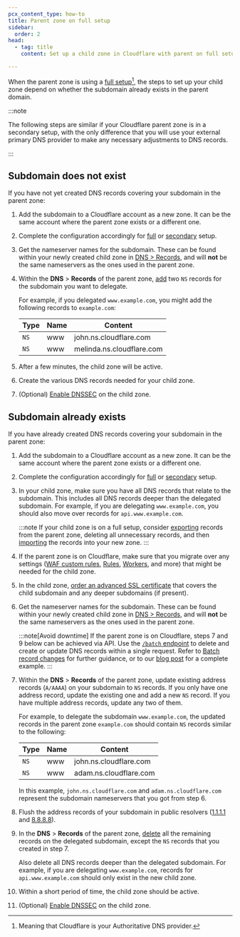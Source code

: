 ```yaml
---
pcx_content_type: how-to
title: Parent zone on full setup
sidebar:
  order: 2
head:
  - tag: title
    content: Set up a child zone in Cloudflare with parent on full setup

---
```


When the parent zone is using a [full setup](/dns/zone-setups/full-setup/)[^1], the steps to set up your child zone depend on whether the subdomain already exists in the parent domain.

:::note


The following steps are similar if your Cloudflare parent zone is in a secondary setup, with the only difference that you will use your external primary DNS provider to make any necessary adjustments to DNS records.


:::

## Subdomain does not exist

If you have not yet created DNS records covering your subdomain in the parent zone:

1. Add the subdomain to a Cloudflare account as a new zone. It can be the same account where the parent zone exists or a different one.

2. Complete the configuration accordingly for [full](/dns/zone-setups/full-setup/setup/) or [secondary](/dns/zone-setups/zone-transfers/cloudflare-as-secondary/setup/) setup.

3. Get the nameserver names for the subdomain. These can be found within your newly created child zone in [DNS > Records](https://dash.cloudflare.com/?to=/:account/:zone/dns/records), and will **not** be the same nameservers as the ones used in the parent zone.

4. Within the **DNS** > **Records** of the parent zone, [add](/dns/manage-dns-records/how-to/create-dns-records/) two `NS` records for the subdomain you want to delegate.

   For example, if you delegated `www.example.com`, you might add the following records to `example.com`:

   | **Type** | **Name** | **Content**               |
   | -------- | -------- | ------------------------- |
   | `NS`     | www      | john.ns.cloudflare.com    |
   | `NS`     | www      | melinda.ns.cloudflare.com |

5. After a few minutes, the child zone will be active.

6. Create the various DNS records needed for your child zone.

7. (Optional) [Enable DNSSEC](/dns/zone-setups/subdomain-setup/dnssec/) on the child zone.

## Subdomain already exists

If you have already created DNS records covering your subdomain in the parent zone:

1. Add the subdomain to a Cloudflare account as a new zone. It can be the same account where the parent zone exists or a different one.

2. Complete the configuration accordingly for [full](/dns/zone-setups/full-setup/setup/) or [secondary](/dns/zone-setups/zone-transfers/cloudflare-as-secondary/setup/) setup.

3. In your child zone, make sure you have all DNS records that relate to the subdomain. This includes all DNS records deeper than the delegated subdomain. For example, if you are delegating `www.example.com`, you should also move over records for `api.www.example.com`.

   :::note
   If your child zone is on a full setup, consider [exporting](/dns/manage-dns-records/how-to/import-and-export/#export-records) records from the parent zone, deleting all unnecessary records, and then [importing](/dns/manage-dns-records/how-to/import-and-export/#import-records) the records into your new zone.
   :::

4. If the parent zone is on Cloudflare, make sure that you migrate over any settings ([WAF custom rules](/waf/custom-rules/), [Rules](/rules/), [Workers](/workers/), and more) that might be needed for the child zone.

5. In the child zone, [order an advanced SSL certificate](/ssl/edge-certificates/advanced-certificate-manager/) that covers the child subdomain and any deeper subdomains (if present).

6. Get the nameserver names for the subdomain. These can be found within your newly created child zone in [DNS > Records](https://dash.cloudflare.com/?to=/:account/:zone/dns/records), and will **not** be the same nameservers as the ones used in the parent zone.

   :::note[Avoid downtime]
   If the parent zone is on Cloudflare, steps 7 and 9 below can be achieved via API. Use the [`/batch` endpoint](TBD) to delete and create or update DNS records within a single request. Refer to [Batch record changes](/dns/manage-dns-records/how-to/batch-record-changes/) for further guidance, or to our [blog post](TBD_BLOG-2508) for a complete example.
   :::

7. Within the **DNS** > **Records** of the parent zone, update existing address records (`A/AAAA`) on your subdomain to `NS` records. If you only have one address record, update the existing one and add a new `NS` record. If you have multiple address records, update any two of them.

   For example, to delegate the subdomain `www.example.com`, the updated records in the parent zone `example.com` should contain `NS` records similar to the following:

   | **Type** | **Name** | **Content**            |
   | -------- | -------- | ---------------------- |
   | `NS`     | www      | john.ns.cloudflare.com |
   | `NS`     | www      | adam.ns.cloudflare.com |

   In this example, `john.ns.cloudflare.com` and `adam.ns.cloudflare.com` represent the subdomain nameservers that you got from step 6.

8. Flush the address records of your subdomain in public resolvers ([1.1.1.1](https://1.1.1.1/purge-cache/) and [8.8.8.8](https://developers.google.com/speed/public-dns/cache)).

9. In the **DNS** > **Records** of the parent zone, [delete](/dns/manage-dns-records/how-to/create-dns-records/#delete-dns-records) all the remaining records on the delegated subdomain, except the `NS` records that you created in step 7.

   Also delete all DNS records deeper than the delegated subdomain. For example, if you are delegating `www.example.com`, records for `api.www.example.com` should only exist in the new child zone.

10. Within a short period of time, the child zone should be active.

11. (Optional) [Enable DNSSEC](/dns/zone-setups/subdomain-setup/dnssec/) on the child zone.

[^1]: Meaning that Cloudflare is your Authoritative DNS provider.
